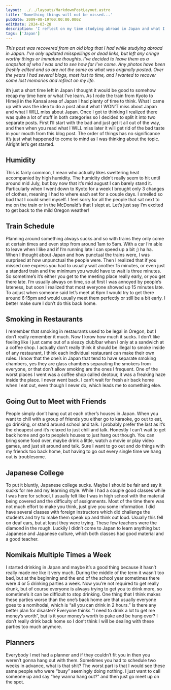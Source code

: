 ```yaml
---
layout: ../../layouts/MarkdownPostLayout.astro
title: 'Something things will not be missed...'
pubDate: 2009-08-19T00:00:00.000Z
editDate: 2024-03-28
description: 'I reflect on my time studying abroad in Japan and what I could leave behind'
tags: ['Japan']
---
```



_This post was recovered from an old blog that I had while studying abroad in Japan. I've only updated misspellings or dead links, but left any cringe worthy things or immature thoughts. I've decided to leave them as a snapshot of who I was and to see how far I've come. Any photos have been freshly edited and so are not the same as what was originally posted. Over the years I had several blogs, most lost to time, and I wanted to recover some lost memories and reflect on my life._

<DropCap letter='W' />
ith just a short time left in Japan I thought it would be good to somehow recap my time here or what
I’ve learn. As I rode the train from Kyoto to Himeji in the Kansai area of Japan I had plenty of time
to think. What I came up with was the idea to do a post about what I WON’T miss about Japan and what
I WILL miss about Japan. Once I got to thinking I realized there was quite a lot of stuff in both categories
so I decided to split it into two separate posts. First I’ll start with the bad and just get it all out
of the way, and then when you read what I WILL miss later it will get rid of the bad taste in your mouth
from this blog post. The order of things has no significance it’s just what happened to come to mind
as I was thinking about the topic. Alright let’s get started.

## Humidity

This is fairly common, I mean who actually likes sweltering heat accompanied by high humidity. The humidity didn’t really seem to hit until around mid July, but boy now that it’s mid august I can barely stand it. Particularly when I went down to Kyoto for a week I brought only 3 changes of clothes, meaning I had to where each set for a couple days. I smelled so bad that I could smell myself. I feel sorry for all the people that sat next to me on the train or in the McDonald’s that I slept at. Let’s just say I’m excited to get back to the mild Oregon weather!

## Train Schedule

Planning around something always sucks and so with trains they only come at certain times and even stop from around 1am to 5am. With a car I’m able to leave when I like and if I’m running late I can speed up a bit ;) ha ha. When I thought about Japan and how punctual the trains were, I was surprised at how unpunctual the people were. Then I realized that if you missed one express you had to usually wait another 15 minutes, or even just a standard train and the minimum you would have to wait is three minutes. So sometime’s it’s either you get to the meeting place really early, or you get there late. I’m usually always on time, so at first I was annoyed by people’s lateness, but soon I realized that most everyone showed up 15 minutes late. To adjust when someone said let’s meet at 6pm I would try to get there around 6:15pm and would usually meet them perfectly or still be a bit early. I better make sure I don’t do this back home.

## Smoking in Restaurants

I remember that smoking in restaurants used to be legal in Oregon, but I don’t really remember it much. Now I know how much it sucks. I don’t like feeling like I just came out of a sleazy club/bar when I only at a sandwich at a coffee shop. I actually don’t really think it should be illegal to smoke inside of any restaurant, I think each individual restaurant can make their own rules. I know that the one’s in Japan that tend to have separate smoking chambers, yes they are glass chambers separating the smokers from everyone, or that don’t allow smoking are the ones I frequent. One of the worst places I went was a coffee shop called deotour, it was a freaking haze inside the place. I never went back. I can’t wait for fresh air back home when I eat out, even though I never do, which leads me to something else.

## Going Out to Meet with Friends

People simply don’t hang out at each other’s houses in Japan. When you want to chill with a group of friends you either go to karaoke, go out to eat, go drinking, or stand around school and talk. I probably prefer the last as it’s the cheapest and it’s relaxed to just chill and talk. Honestly I can’t wait to get back home and go to people’s houses to just hang out though. You can bring some food over, maybe drink a little, watch a movie or play video games, and just sit around and talk. Sure I want to go out and do things with my friends too back home, but having to go out every single time we hang out is troublesome.

## Japanese College

To put it bluntly, Japanese college sucks. Maybe I should be fair and say it sucks for me and my learning style. While I had a couple good classes while I was here for school, I usually felt like I was in high school with the material being covered and the difficulty of assignments. Most of the time there was not much effort to make you think, just give you some information. I did have several classes with foreign instructors which did challenge the students and try to make them speak up and think out loud. Usually this fell on deaf ears, but at least they were trying. These few teachers were the diamond in the rough. Luckily I didn’t come to Japan to learn anything but Japanese and Japanese culture, which both classes had good material and a good teacher.

## Nomikais Multiple Times a Week

I started drinking in Japan and maybe it’s a good thing because it hasn’t really made me like it very much. During the middle of the term it wasn’t too bad, but at the beginning and the end of the school year sometimes there were 4 or 5 drinking parties a week. Now you’re not required to get really drunk, but of course everyone is always trying to get you to drink more, so sometime’s it can be difficult to stop drinking. One thing that I think makes these parties worse than the one’s back home are that usually everyone goes to a nomihodai, which is “all you can drink in 2 hours.” Is there any better plan for disaster? Everyone thinks “I need to drink a lot to get me money’s worth”, but is it your money’s worth to puke and be hung over? I don’t really drink back home so I don’t think I will be dealing with these parties too much anymore.

## Planners

Everybody I met had a planner and if they couldn’t fit you in then you weren’t gonna hang out with them. Sometimes you had to schedule two weeks in advance, what is that shit? The worst part is that I would see these same people who were “busy” seemingly doing nothing. I just want to call someone up and say “hey wanna hang out?” and then just go meet up on the spot.
